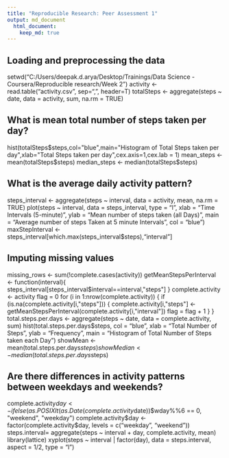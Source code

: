```yaml
---
title: "Reproducible Research: Peer Assessment 1"
output: md_document
  html_document:
    keep_md: true
---
```



## Loading and preprocessing the data
setwd("C:/Users/deepak.d.arya/Desktop/Trainings/Data Science - Coursera/Reproducible research/Week 2")
activity <- read.table("activity.csv", sep=",", header=T)
totalSteps <- aggregate(steps ~ date, data = activity, sum, na.rm = TRUE)

## What is mean total number of steps taken per day?
hist(totalSteps$steps,col="blue",main="Histogram of Total Steps taken per day",xlab="Total Steps taken per day",cex.axis=1,cex.lab = 1)
mean_steps <- mean(totalSteps$steps)
median_steps <- median(totalSteps$steps)

## What is the average daily activity pattern?
steps_interval <- aggregate(steps ~ interval, data = activity, mean, na.rm = TRUE)
plot(steps ~ interval, data = steps_interval, type = "l", xlab = "Time Intervals (5-minute)", ylab = "Mean number of steps taken (all Days)", main = "Average number of steps Taken at 5 minute Intervals",  col = "blue")
maxStepInterval <- steps_interval[which.max(steps_interval$steps),"interval"]

## Imputing missing values
missing_rows <- sum(!complete.cases(activity))
getMeanStepsPerInterval <- function(interval){
  steps_interval[steps_interval$interval==interval,"steps"]
}
complete.activity <- activity
flag = 0
for (i in 1:nrow(complete.activity)) {
  if (is.na(complete.activity[i,"steps"])) {
    complete.activity[i,"steps"] <- getMeanStepsPerInterval(complete.activity[i,"interval"])
    flag = flag + 1
  }
}
total.steps.per.days <- aggregate(steps ~ date, data = complete.activity, sum)
hist(total.steps.per.days$steps, col = "blue", xlab = "Total Number of Steps", 
     ylab = "Frequency", main = "Histogram of Total Number of Steps taken each Day")
showMean <- mean(total.steps.per.days$steps)
showMedian <- median(total.steps.per.days$steps)


## Are there differences in activity patterns between weekdays and weekends?
complete.activity$day <- ifelse(as.POSIXlt(as.Date(complete.activity$date))$wday%%6 == 
                                  0, "weekend", "weekday")
complete.activity$day <- factor(complete.activity$day, levels = c("weekday", "weekend"))
steps.interval= aggregate(steps ~ interval + day, complete.activity, mean)
library(lattice)
xyplot(steps ~ interval | factor(day), data = steps.interval, aspect = 1/2, 
       type = "l")


